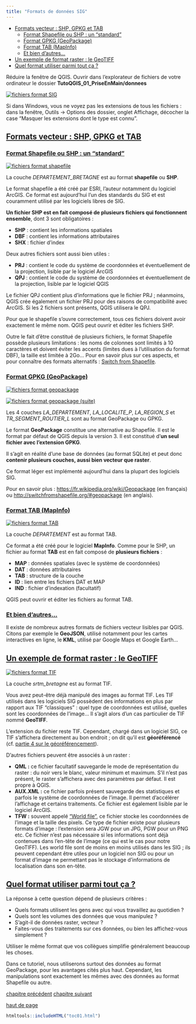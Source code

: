```yaml
---
title: "Formats de données SIG"
---
```


::: {.row}

::: {.content .col-xs-12 .col-sm-8 .col-md-9}

* [Formats vecteur : SHP, GPKG et TAB](#I31)
	+ [Format Shapefile ou SHP : un "standard"](#I31a)
	+ [Format GPKG (GeoPackage)](#I31b)
	+ [Format TAB (MapInfo)](#I31c)
	+ [Et bien d'autres...](#I31d)
* [Un exemple de format raster : le GeoTIFF](#I32)
* [Quel format utiliser parmi tout ça ?](#I33)

Réduire la fenêtre de QGIS. Ouvrir dans l'explorateur de fichiers de votre ordinateur le dossier **TutoQGIS\_01\_PriseEnMain/donnees**

[![fichiers format SIG](illustrations/tous/1_3_fichiers.png)](illustrations/tous/1_3_fichiers.png)

Si dans Windows, vous ne voyez pas les extensions de tous les fichiers : dans la fenêtre, Outils → Options des dossier, onglet Affichage, décocher la case "Masquer les extensions dont le type est connu".

## [Formats vecteur : SHP, GPKG et TAB](#I31) {#I31}

### [Format Shapefile ou SHP : un "standard"](#I31a) {#I31a}

[![fichiers format shapefile](illustrations/tous/1_3_fichiers_shp.png)](illustrations/tous/1_3_fichiers_shp.png)

La couche *DEPARTEMENT\_BRETAGNE* est au format **shapefile** ou **SHP**.

Le format shapefile a été créé par ESRI, l'auteur notamment du logiciel ArcGIS. Ce format est aujourd'hui l'un des standards du SIG et est couramment utilisé par les logiciels libres de SIG.

**Un fichier SHP est en fait composé de plusieurs fichiers qui fonctionnent ensemble**, dont 3 sont obligatoires :

* **SHP** : contient les informations spatiales
* **DBF** : contient les informations attributaires
* **SHX** : fichier d'index

Deux autres fichiers sont aussi bien utiles :

* **PRJ** : contient le code du système de coordonnées et éventuellement de la projection, lisible par le logiciel ArcGIS
* **QPJ** : contient le code du système de coordonnées et éventuellement de la projection, lisible par le logiciel QGIS

Le fichier QPJ contient plus d'informations que le fichier PRJ ; néanmoins, QGIS crée également un fichier PRJ pour des raisons de compatibilité avec ArcGIS. Si les 2 fichiers sont présents, QGIS utilisera le QPJ.

Pour que le shapefile s'ouvre correctement, tous ces fichiers doivent avoir exactement le même nom. QGIS peut ouvrir et éditer les fichiers SHP.

Outre le fait d'être constitué de plusieurs fichiers, le format Shapefile possède plusieurs limitations : les noms de colonnes sont limités à 10 caractères et doivent éviter les accents (limites dues à l'utilisation du format DBF), la taille est limitée à 2Go... Pour en savoir plus sur ces aspects, et pour connaître des formats alternatifs : [Switch from Shapefile](http://switchfromshapefile.org/).

### [Format GPKG (GeoPackage)](#I31b) {#I31b}

[![fichiers format geopackage](illustrations/tous/1_3_fichiers_gpkg.png)](illustrations/tous/1_3_fichiers_gpkg.png)

[![fichiers format geopackage (suite)](illustrations/tous/1_3_fichiers_gpkg_2.png)](illustrations/tous/1_3_fichiers_gpkg_2.png)

Les 4 couches *LA\_DEPARTEMENT*, *LA\_LOCALITE\_P*, *LA\_REGION\_S* et *TR\_SEGMENT\_ROUTIER\_L* sont au format GeoPackage ou GPKG.

Le format **GeoPackage** constitue une alternative au Shapefile. Il est le format par défaut de QGIS depuis la version 3. Il est constitué d'**un seul fichier avec l'extension GPKG**.

Il s'agit en réalité d'une base de données (au format SQLite) et peut donc **contenir plusieurs couches, aussi bien vecteur que raster**.

Ce format léger est implémenté aujourd'hui dans la plupart des logiciels SIG.

Pour en savoir plus : <https://fr.wikipedia.org/wiki/Geopackage> (en français) ou <http://switchfromshapefile.org/#geopackage> (en anglais).

### [Format TAB (MapInfo)](#I31c) {#I31c}

[![fichiers format TAB](illustrations/tous/1_3_fichiers_tab.png)](illustrations/tous/1_3_fichiers_tab.png)

La couche *DEPARTEMENT* est au format TAB.

Ce format a été créé pour le logiciel **MapInfo**. Comme pour le SHP, un fichier au format **TAB** est en fait composé de **plusieurs fichiers** :

* **MAP** : données spatiales (avec le système de coordonnées)
* **DAT** : données attributaires
* **TAB** : structure de la couche
* **ID** : lien entre les fichiers DAT et MAP
* **IND** : fichier d'indexation (facultatif)

QGIS peut ouvrir et éditer les fichiers au format TAB.

### [Et bien d'autres...](#I31d) {#I31d}

Il existe de nombreux autres formats de fichiers vecteur lisibles par QGIS. Citons par exemple le **GeoJSON**, utilisé notamment pour les cartes interactives en ligne, le **KML**, utilisé par Google Maps et Google Earth...

## [Un exemple de format raster : le GeoTIFF](#I32) {#I32}

[![fichiers format TIF](illustrations/tous/1_3_fichiers_tif.png)](illustrations/tous/1_3_fichiers_tif.png)

La couche *srtm\_bretagne* est au format TIF.

Vous avez peut-être déjà manipulé des images au format TIF. Les TIF utilisés dans les logiciels SIG possèdent des informations en plus par rapport aux TIF "classiques" : quel type de coordonnées est utilisé, quelles sont les coordonnées de l'image... Il s'agit alors d'un cas particulier de TIF nommé **GeoTIFF**.

L'extension du fichier reste TIF. Cependant, chargé dans un logiciel SIG, ce TIF s'affichera directement au bon endroit ; on dit qu'il est **géoréférencé** (cf. [partie 4 sur le géoréférencement](04_00_georeferencement.html)).

D'autres fichiers peuvent être associés à un raster :

* **QML :** ce fichier facultatif sauvegarde le mode de représentation du raster : du noir vers le blanc, valeur minimum et maximum. S'il n'est pas présent, le raster s'affichera avec des paramètres par défaut. Il est propre à QGIS.
* **AUX.XML :** ce fichier parfois présent sauvegarde des statistiques et parfois le système de coordonnées de l'image. Il permet d'accélérer l'affichage et certains traitements. Ce fichier est également lisible par le logiciel ArcGIS.
* **TFW :** souvent appelé ["World file"](http://fr.wikipedia.org/wiki/World_file), ce fichier stocke les coordonnées de l'image et la taille des pixels. Ce type de fichier existe pour plusieurs formats d'image : l'extension sera JGW pour un JPG, PGW pour un PNG etc. Ce fichier n'est pas nécessaire si les informations sont déjà contenues dans l'en-tête de l'image (ce qui est le cas pour notre GeoTIFF). Les world file sont de moins en moins utilisés dans les SIG ; ils peuvent cependant être utiles pour un logiciel non SIG ou pour un format d'image ne permettant pas le stockage d'informations de localisation dans son en-tête.

## [Quel format utiliser parmi tout ça ?](#I33) {#I33}

La réponse à cette question dépend de plusieurs critères :

* Quels formats utilisent les gens avec qui vous travaillez au quotidien ?
* Quels sont les volumes des données que vous manipulez ?
* S'agit-il de données raster, vecteur ?
* Faites-vous des traitements sur ces données, ou bien les affichez-vous simplement ?

Utiliser le même format que vos collègues simplifie généralement beaucoup les choses.

Dans ce tutoriel, nous utiliserons surtout des données au format GeoPackage, pour les avantages cités plus haut. Cependant, les manipulations sont exactement les mêmes avec des données au format Shapefile ou autre.

[chapitre précédent](01_02_info_geo.html)
[chapitre suivant](01_04_projets.html)

[haut de page](#wrap)

:::

```r
htmltools::includeHTML("toc01.html")
```

:::

